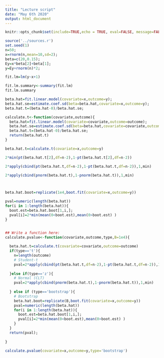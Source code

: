 ```yaml
---
title: "Lecture script"
date: "May 6th 2020"
output: html_document
---
```


```r
knitr::opts_chunk$set(include=TRUE,echo = TRUE, eval=FALSE, message=FALSE,warning=FALSE)
```


```r
source('../sources.r')
set.seed(1)
n=50;
x=rnorm(n,mean=10,sd=2);
beta=c(20,0.15);
Ey=x*beta[2]+beta[1];
y=Ey+rnorm(n)*2;

fit.lm=lm(y~x+1)

```


```r
fit.lm.summary<-summary(fit.lm)
fit.lm.summary
```

```r
beta.hat=fit.linear.model(covariate=x,outcome=y);
beta.hat.se=estimate.coef.sd(beta=beta.hat,covariate=x,outcome=y);
beta.hat.t=(beta.hat-0)/beta.hat.se;

calculate.t<-function(covariate,outcome){
  beta.hat=fit.linear.model(covariate=covariate,outcome=outcome);
  beta.hat.se=estimate.coef.sd(beta=beta.hat,covariate=covariate,outcome=outcome);
  beta.hat.t=(beta.hat-0)/beta.hat.se;
  return(beta.hat.t)
}

beta.hat.t=calculate.t(covariate=x,outcome=y)

2*min(pt(beta.hat.t[2],df=n-2),1-pt(beta.hat.t[2],df=n-2))

2*apply(cbind(pt(beta.hat.t,df=n-2),1-pt(beta.hat.t,df=n-2)),1,min)

2*apply(cbind(pnorm(beta.hat.t),1-pnorm(beta.hat.t)),1,min)



beta.hat.boot=replicate(1e4,boot.fit(covariate=x,outcome=y))

pval=numeric(length(beta.hat))
for(i in 1:length(beta.hat)){
  boot.est=beta.hat.boot[1,i,];
  pval[i]=2*min(mean(0<boot.est),mean(0>boot.est) )
}


## Write a function here:
calculate.pvalue<-function(covariate,outcome,type,B=1e4){
  
  beta.hat.t=calculate.t(covariate=covariate,outcome=outcome)
  if(type=='t'){
    n=length(outcome)
    # Student-t
    pval=2*apply(cbind(pt(beta.hat.t,df=n-2),1-pt(beta.hat.t,df=n-2)),1,min)
    
  }else if(type=='z'){
    # Normal (CLT)
    pval=2*apply(cbind(pnorm(beta.hat.t),1-pnorm(beta.hat.t)),1,min)
    
  } else if (type=='bootstrap'){
    # Bootstrap
    beta.hat.boot=replicate(B,boot.fit(covariate=x,outcome=y))
    pval=numeric(length(beta.hat))
    for(i in 1:length(beta.hat)){
      boot.est=beta.hat.boot[1,i,];
      pval[i]=2*min(mean(0<boot.est),mean(0>boot.est) )
    }  
  }
  return(pval);
  
}

calculate.pvalue(covariate=x,outcome=y,type='bootstrap')

```
